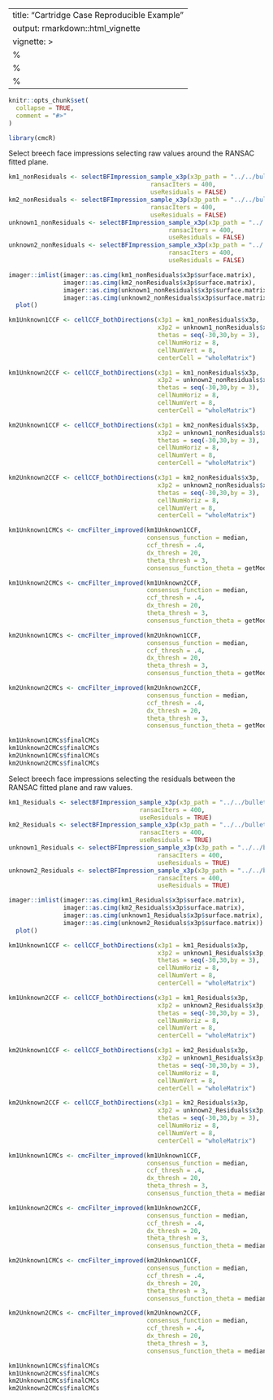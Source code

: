 ---
title: "Cartridge Case Reproducible Example"
output: rmarkdown::html_vignette
vignette: >
%\VignetteIndexEntry{Cartridge Case Reproducible Example}
  %\VignetteEngine{knitr::rmarkdown}
  %\VignetteEncoding{UTF-8}
  ---
  
```r
knitr::opts_chunk$set(
  collapse = TRUE,
  comment = "#>"
)
```
  
```r
library(cmcR)
```

Select breech face impressions selecting raw values around the RANSAC fitted plane.

```r
km1_nonResiduals <- selectBFImpression_sample_x3p(x3p_path = "../../bulletCartridgeScans/fadul_allScans/Fadul_1/cc/Fadul 1-1.x3p",
                                       ransacIters = 400,
                                       useResiduals = FALSE)
km2_nonResiduals <- selectBFImpression_sample_x3p(x3p_path = "../../bulletCartridgeScans/fadul_allScans/Fadul_1/cc/Fadul 1-2.x3p",
                                       ransacIters = 400,
                                       useResiduals = FALSE)
unknown1_nonResiduals <- selectBFImpression_sample_x3p(x3p_path = "../../bulletCartridgeScans/fadul_allScans/Fadul_1/cc/Fadul F.x3p",
                                            ransacIters = 400,
                                            useResiduals = FALSE)
unknown2_nonResiduals <- selectBFImpression_sample_x3p(x3p_path = "../../bulletCartridgeScans/fadul_allScans/Fadul_2/cc/Fadul 2-1.x3p",
                                            ransacIters = 400,
                                            useResiduals = FALSE)
```

```r
imager::imlist(imager::as.cimg(km1_nonResiduals$x3p$surface.matrix),
               imager::as.cimg(km2_nonResiduals$x3p$surface.matrix),
               imager::as.cimg(unknown1_nonResiduals$x3p$surface.matrix),
               imager::as.cimg(unknown2_nonResiduals$x3p$surface.matrix)) %>%
  plot()
```

```r
km1Unknown1CCF <- cellCCF_bothDirections(x3p1 = km1_nonResiduals$x3p,
                                         x3p2 = unknown1_nonResiduals$x3p,
                                         thetas = seq(-30,30,by = 3),
                                         cellNumHoriz = 8,
                                         cellNumVert = 8,
                                         centerCell = "wholeMatrix")

km1Unknown2CCF <- cellCCF_bothDirections(x3p1 = km1_nonResiduals$x3p,
                                         x3p2 = unknown2_nonResiduals$x3p,
                                         thetas = seq(-30,30,by = 3),
                                         cellNumHoriz = 8,
                                         cellNumVert = 8,
                                         centerCell = "wholeMatrix")

km2Unknown1CCF <- cellCCF_bothDirections(x3p1 = km2_nonResiduals$x3p,
                                         x3p2 = unknown1_nonResiduals$x3p,
                                         thetas = seq(-30,30,by = 3),
                                         cellNumHoriz = 8,
                                         cellNumVert = 8,
                                         centerCell = "wholeMatrix")

km2Unknown2CCF <- cellCCF_bothDirections(x3p1 = km2_nonResiduals$x3p,
                                         x3p2 = unknown2_nonResiduals$x3p,
                                         thetas = seq(-30,30,by = 3),
                                         cellNumHoriz = 8,
                                         cellNumVert = 8,
                                         centerCell = "wholeMatrix")
```

```r
km1Unknown1CMCs <- cmcFilter_improved(km1Unknown1CCF,
                                      consensus_function = median,
                                      ccf_thresh = .4,
                                      dx_thresh = 20,
                                      theta_thresh = 3,
                                      consensus_function_theta = getMode)

km1Unknown2CMCs <- cmcFilter_improved(km1Unknown2CCF,
                                      consensus_function = median,
                                      ccf_thresh = .4,
                                      dx_thresh = 20,
                                      theta_thresh = 3,
                                      consensus_function_theta = getMode)

km2Unknown1CMCs <- cmcFilter_improved(km2Unknown1CCF,
                                      consensus_function = median,
                                      ccf_thresh = .4,
                                      dx_thresh = 20,
                                      theta_thresh = 3,
                                      consensus_function_theta = getMode)

km2Unknown2CMCs <- cmcFilter_improved(km2Unknown2CCF,
                                      consensus_function = median,
                                      ccf_thresh = .4,
                                      dx_thresh = 20,
                                      theta_thresh = 3,
                                      consensus_function_theta = getMode)

km1Unknown1CMCs$finalCMCs
km1Unknown2CMCs$finalCMCs
km2Unknown1CMCs$finalCMCs
km2Unknown2CMCs$finalCMCs
```

Select breech face impressions selecting the residuals between the RANSAC fitted plane and raw values.

```r
km1_Residuals <- selectBFImpression_sample_x3p(x3p_path = "../../bulletCartridgeScans/fadul_allScans/Fadul_1/cc/Fadul 1-1.x3p",
                                    ransacIters = 400,
                                    useResiduals = TRUE)
km2_Residuals <- selectBFImpression_sample_x3p(x3p_path = "../../bulletCartridgeScans/fadul_allScans/Fadul_1/cc/Fadul 1-2.x3p",
                                    ransacIters = 400,
                                    useResiduals = TRUE)
unknown1_Residuals <- selectBFImpression_sample_x3p(x3p_path = "../../bulletCartridgeScans/fadul_allScans/Fadul_1/cc/Fadul F.x3p",
                                         ransacIters = 400,
                                         useResiduals = TRUE)
unknown2_Residuals <- selectBFImpression_sample_x3p(x3p_path = "../../bulletCartridgeScans/fadul_allScans/Fadul_2/cc/Fadul 2-1.x3p",
                                         ransacIters = 400,
                                         useResiduals = TRUE)
```


```r
imager::imlist(imager::as.cimg(km1_Residuals$x3p$surface.matrix),
               imager::as.cimg(km2_Residuals$x3p$surface.matrix),
               imager::as.cimg(unknown1_Residuals$x3p$surface.matrix),
               imager::as.cimg(unknown2_Residuals$x3p$surface.matrix)) %>%
  plot()
```

```r
km1Unknown1CCF <- cellCCF_bothDirections(x3p1 = km1_Residuals$x3p,
                                         x3p2 = unknown1_Residuals$x3p,
                                         thetas = seq(-30,30,by = 3),
                                         cellNumHoriz = 8,
                                         cellNumVert = 8,
                                         centerCell = "wholeMatrix")

km1Unknown2CCF <- cellCCF_bothDirections(x3p1 = km1_Residuals$x3p,
                                         x3p2 = unknown2_Residuals$x3p,
                                         thetas = seq(-30,30,by = 3),
                                         cellNumHoriz = 8,
                                         cellNumVert = 8,
                                         centerCell = "wholeMatrix")

km2Unknown1CCF <- cellCCF_bothDirections(x3p1 = km2_Residuals$x3p,
                                         x3p2 = unknown1_Residuals$x3p,
                                         thetas = seq(-30,30,by = 3),
                                         cellNumHoriz = 8,
                                         cellNumVert = 8,
                                         centerCell = "wholeMatrix")

km2Unknown2CCF <- cellCCF_bothDirections(x3p1 = km2_Residuals$x3p,
                                         x3p2 = unknown2_Residuals$x3p,
                                         thetas = seq(-30,30,by = 3),
                                         cellNumHoriz = 8,
                                         cellNumVert = 8,
                                         centerCell = "wholeMatrix")
```

```r
km1Unknown1CMCs <- cmcFilter_improved(km1Unknown1CCF,
                                      consensus_function = median,
                                      ccf_thresh = .4,
                                      dx_thresh = 20,
                                      theta_thresh = 3,
                                      consensus_function_theta = median)

km1Unknown2CMCs <- cmcFilter_improved(km1Unknown2CCF,
                                      consensus_function = median,
                                      ccf_thresh = .4,
                                      dx_thresh = 20,
                                      theta_thresh = 3,
                                      consensus_function_theta = median)

km2Unknown1CMCs <- cmcFilter_improved(km2Unknown1CCF,
                                      consensus_function = median,
                                      ccf_thresh = .4,
                                      dx_thresh = 20,
                                      theta_thresh = 3,
                                      consensus_function_theta = median)

km2Unknown2CMCs <- cmcFilter_improved(km2Unknown2CCF,
                                      consensus_function = median,
                                      ccf_thresh = .4,
                                      dx_thresh = 20,
                                      theta_thresh = 3,
                                      consensus_function_theta = median)

km1Unknown1CMCs$finalCMCs
km1Unknown2CMCs$finalCMCs
km2Unknown1CMCs$finalCMCs
km2Unknown2CMCs$finalCMCs
```

